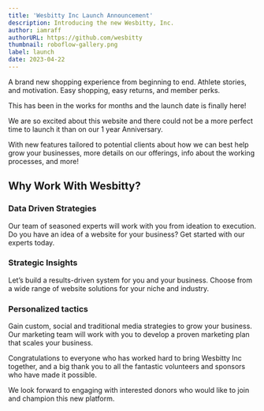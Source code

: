 ```yaml
---
title: 'Wesbitty Inc Launch Announcement'
description: Introducing the new Wesbitty, Inc.
author: iamraff
authorURL: https://github.com/wesbitty
thumbnail: roboflow-gallery.png
label: launch
date: 2023-04-22
---
```


A brand new shopping experience from beginning to end. Athlete stories, and motivation. Easy shopping, easy returns, and member perks.

This has been in the works for months and the launch date is finally here!

We are so excited about this website and there could not be a more perfect time to launch it than on our 1 year Anniversary.

With new features tailored to potential clients about how we can best help grow your businesses, more details on our offerings, info about the working processes, and more!

## Why Work With Wesbitty?

### Data Driven Strategies

Our team of seasoned experts will work with you from ideation to execution. Do you have an idea of a website for your business? Get started with our experts today.

### Strategic Insights

Let’s build a results-driven system for you and your business. Choose from a wide range of website solutions for your niche and industry.

### Personalized tactics

Gain custom, social and traditional media strategies to grow your business. Our marketing team will work with you to develop a proven marketing plan that scales your business.

Congratulations to everyone who has worked hard to bring Wesbitty Inc together, and a big thank you to all the fantastic volunteers and sponsors who have made it possible.

We look forward to engaging with interested donors who would like to join and champion this new platform.
